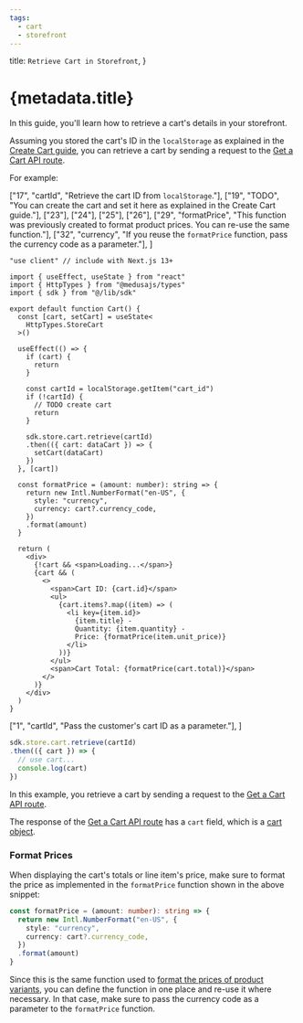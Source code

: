 ```yaml
---
tags:
  - cart
  - storefront
---
```



  title: `Retrieve Cart in Storefront`,
}

# {metadata.title}

In this guide, you'll learn how to retrieve a cart's details in your storefront.

Assuming you stored the cart's ID in the `localStorage` as explained in the [Create Cart guide](../create/page.mdx), you can retrieve a cart by sending a request to the [Get a Cart API route](!api!/store#carts_getcartsid).

For example:

<CodeTabs group="store-request">
  <CodeTab label="React" value="react">

  ["17", "cartId", "Retrieve the cart ID from `localStorage`."],
  ["19", "TODO", "You can create the cart and set it here as explained in the Create Cart guide."],
  ["23"], ["24"], ["25"], ["26"],
  ["29", "formatPrice", "This function was previously created to format product prices. You can re-use the same function."],
  ["32", "currency", "If you reuse the `formatPrice` function, pass the currency code as a parameter."],
]

  ```tsx highlights={highlights}
  "use client" // include with Next.js 13+

  import { useEffect, useState } from "react"
  import { HttpTypes } from "@medusajs/types"
  import { sdk } from "@/lib/sdk"

  export default function Cart() {
    const [cart, setCart] = useState<
      HttpTypes.StoreCart
    >()

    useEffect(() => {
      if (cart) {
        return
      }

      const cartId = localStorage.getItem("cart_id")
      if (!cartId) {
        // TODO create cart
        return
      }

      sdk.store.cart.retrieve(cartId)
      .then(({ cart: dataCart }) => {
        setCart(dataCart)
      })
    }, [cart])

    const formatPrice = (amount: number): string => {
      return new Intl.NumberFormat("en-US", {
        style: "currency",
        currency: cart?.currency_code,
      })
      .format(amount)
    }

    return (
      <div>
        {!cart && <span>Loading...</span>}
        {cart && (
          <>
            <span>Cart ID: {cart.id}</span>
            <ul>
              {cart.items?.map((item) => (
                <li key={item.id}>
                  {item.title} -
                  Quantity: {item.quantity} -
                  Price: {formatPrice(item.unit_price)}
                </li>
              ))}
            </ul>
            <span>Cart Total: {formatPrice(cart.total)}</span>
          </>
        )}
      </div>
    )
  }
  ```

  </CodeTab>
  <CodeTab label="JS SDK" value="js-sdk">

  ["1", "cartId", "Pass the customer's cart ID as a parameter."],
]

  ```ts highlights={fetchHighlights}
  sdk.store.cart.retrieve(cartId)
  .then(({ cart }) => {
    // use cart...
    console.log(cart)
  })
  ```

  </CodeTab>
</CodeTabs>

In this example, you retrieve a cart by sending a request to the [Get a Cart API route](!api!/store#carts_getcartsid).

The response of the [Get a Cart API route](!api!/store#carts_getcartsid) has a `cart` field, which is a [cart object](!api!/store#carts_cart_schema).

### Format Prices

When displaying the cart's totals or line item's price, make sure to format the price as implemented in the `formatPrice` function shown in the above snippet:

```ts
const formatPrice = (amount: number): string => {
  return new Intl.NumberFormat("en-US", {
    style: "currency",
    currency: cart?.currency_code,
  })
  .format(amount)
}
```

Since this is the same function used to [format the prices of product variants](../../products/price/page.mdx), you can define the function in one place and re-use it where necessary. In that case, make sure to pass the currency code as a parameter to the `formatPrice` function.
